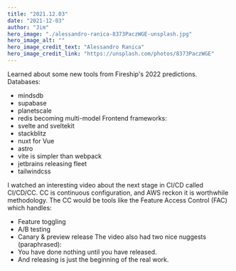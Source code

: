 ```yaml
---
title: "2021.12.03"
date: "2021-12-03"
author: "Jim"
hero_image: "./alessandro-ranica-8373PaczWGE-unsplash.jpg"
hero_image_alt: ""
hero_image_credit_text: "Alessandro Ranica"
hero_image_credit_link: "https://unsplash.com/photos/8373PaczWGE"
---
```


Learned about some new tools from Fireship's 2022 predictions.
Databases:
* mindsdb
* supabase
* planetscale
* redis becoming multi-model
Frontend frameworks:
* svelte and sveltekit
* stackblitz
* nuxt for Vue
* astro
* vite is simpler than webpack
* jetbrains releasing fleet
* tailwindcss

I watched an interesting video about the next stage in CI/CD called CI/CD/CC.
CC is continuous configuration, and AWS reckon it is worthwhile methodology.
The CC would be tools like the Feature Access Control (FAC) which handles:
* Feature toggling
* A/B testing
* Canary & preview release
The video also had two nice nuggests (paraphrased):
* You have done nothing until you have released.
* And releasing is just the beginning of the real work.


